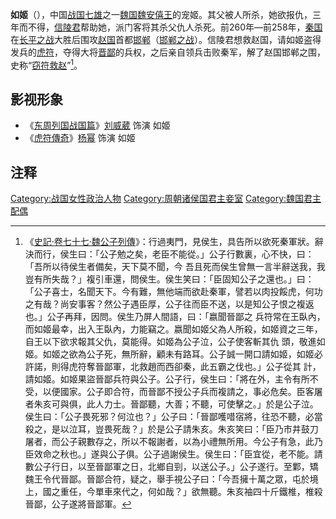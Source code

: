 {{Otheruses|subject=战国时代的历史人物|other=原名《如姬》的中国大陆电视剧|虎符传奇}}
'''如姬'''（{{bd|？||？||}}），中国[[战国七雄|战国七雄]]之一[[魏国|魏国]][[魏安僖王|魏安僖王]]的宠姬。其父被人所杀，她欲报仇，三年而不得，[[信陵君|信陵君]]帮助她，派门客将其杀父仇人杀死。前260年—前258年，[[秦国|秦国]]在[[长平之战|长平之战]]大胜后围攻[[赵国|赵国]]首都[[邯郸|邯郸]]（[[邯郸之战|邯郸之战]]）。信陵君想救赵国，请如姬盗得发兵的[[虎符|虎符]]，夺得大将[[晋鄙|晋鄙]]的兵权，之后亲自领兵击败秦军，解了赵国邯郸之围，史称“[[窃符救赵|窃符救赵]]”<ref>《[[s:史記/卷077|史記·卷七十七·魏公子列傳]]》：行過夷門，見侯生，具告所以欲死秦軍狀。辭決而行，侯生曰：「公子勉之矣，老臣不能從。」公子行數裏，心不快，曰：「吾所以待侯生者備矣，天下莫不聞，今 吾且死而侯生曾無一言半辭送我，我豈有所失哉？」複引車還，問侯生。侯生笑曰：「臣固知公子之還也。」曰：「公子喜士，名聞天下。今有難，無他端而欲赴秦軍，譬若以肉投餒虎，何功之有哉？尚安事客？然公子遇臣厚，公子往而臣不送，以是知公子恨之複返也。」公子再拜，因問。侯生乃屏人間語，曰：「嬴聞晉鄙之 兵符常在王臥內，而如姬最幸，出入王臥內，力能竊之。嬴聞如姬父為人所殺，如姬資之三年，自王以下欲求報其父仇，莫能得。如姬為公子泣，公子使客斬其仇 頭，敬進如姬。如姬之欲為公子死，無所辭，顧未有路耳。公子誠一開口請如姬，如姬必許諾，則得虎符奪晉鄙軍，北救趙而西卻秦，此五霸之伐也。」公子從其 計，請如姬。如姬果盜晉鄙兵符與公子。公子行，侯生曰：「將在外，主令有所不受，以便國家。公子即合符，而晉鄙不授公子兵而複請之，事必危矣。臣客屠者朱亥可與俱，此人力士。晉鄙聽，大善；不聽，可使擊之。」於是公子泣。侯生曰：「公子畏死邪？何泣也？」公子曰：「晉鄙嚄唶宿將，往恐不聽，必當殺之，是以泣耳，豈畏死哉？」於是公子請朱亥。朱亥笑曰：「臣乃市井鼓刀屠者，而公子親數存之，所以不報謝者，以為小禮無所用。今公子有急，此乃臣效命之秋也。」遂與公子俱。公子過謝侯生。侯生曰：「臣宜從，老不能。請數公子行日，以至晉鄙軍之日，北鄉自剄，以送公子。」公子遂行。至鄴，矯魏王令代晉鄙。晉鄙合符，疑之，舉手視公子曰：「今吾擁十萬之眾，屯於境上，國之重任，今單車來代之，何如哉？」欲無聽。朱亥袖四十斤鐵椎，椎殺晉鄙，公子遂將晉鄙軍。</ref>。

== 影视形象 == 
*《[[东周列国战国篇|东周列国战国篇]]》[[刘威葳|刘威葳]] 饰演 如姬
*《[[虎符傳奇|虎符傳奇]]》[[杨幂|杨幂]] 饰演 如姬

== 注释 ==
{{reflist}}

{{DEFAULTSORT:R}}
[[Category:战国女性政治人物|Category:战国女性政治人物]]
[[Category:周朝诸侯国君主妾室|Category:周朝诸侯国君主妾室]]
[[Category:魏国君主配偶|Category:魏国君主配偶]]